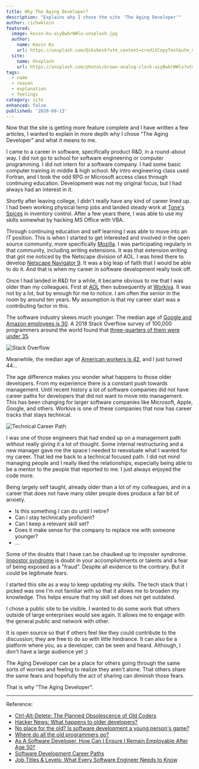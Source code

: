 ```yaml
---
title: Why The Aging Developer?
description: "Explains why I chose the site 'The Aging Developer'"
author: richwklein
featured:
  image: kevin-ku-aiyBwbrWWlo-unsplash.jpg
  author:
    name: Kevin Ku
    url: https://unsplash.com/@ikukevk?utm_content=creditCopyText&utm_medium=referral&utm_source=unsplash
  site:
    name: Unsplash
    url: https://unsplash.com/photos/brown-analog-clock-aiyBwbrWWlo?utm_content=creditCopyText&utm_medium=referral&utm_source=unsplas
tags:
  - name
  - reason
  - explanation
  - feelings
category: site
enhanced: false
published: '2020-09-13'
---
```


Now that the site is getting more feature complete and I have written a few articles, I wanted to explain in more depth why I chose &quot;The Aging Developer&quot; and what it means to me.

I came to a career in software, specifically product R&D, in a round-about way. I did not go to school for software engineering or computer programming. I did not intern for a software company. I had some basic computer training in
middle & high school. My intro engineering class used Fortran, and I took the odd RPG or Microsoft access class through continuing education. Development was not my original focus, but I had always had an interest in it.

Shortly after leaving college, I didn't really have any kind of career lined up. I had been working physical temp jobs and landed steady work at [Tone's Spices](https://www.tones.com/about) in inventory control. After a few years there, I was able to use my skills somewhat by hacking MS Office with VBA.

Through continuing education and self learning I was able to move into an _IT_ position. This is when I started to get interested and involved in the open source community, more specifically [Mozilla](https://www.mozilla.org).
I was participating regularly in that community, including writing extensions. It was that extension writing that got me noticed by the Netscape division of AOL. I was hired there to develop [Netscape Navigator 9](https://en.wikipedia.org/wiki/Netscape_Navigator_9). It was a big leap of faith that I would be able to do it. And that is when
my career in software development really took off.

Once I had landed in R&D for a while, it became obvious to me that I was older than my colleagues. First at [AOL](https://en.wikipedia.org/wiki/AOL) then subsequently at [Workiva](https://en.wikipedia.org/wiki/Workiva). It was not by a lot, but by enough for me to notice. I am often the senior in the room by around ten years.
My assumption is that my career start was a contributing factor in this.

The software industry skews much younger. The median age of [Google and Amazon employees is 30](https://www.payscale.com/data-packages/top-tech-companies-compared/tech-salaries). A 2018 Stack Overflow survey of 100,000 programmers around the world found that [three-quarters of them were under 35](https://insights.stackoverflow.com/survey/2018#developer-profile-age).

![Stack Overflow](stackoverflow-age.png)

Meanwhile, the median age of [American workers is 42](https://www.bls.gov/emp/tables/median-age-labor-force.htm),
and I just turned 44...

The age difference makes you wonder what happens to those older developers. From my experience there is a constant push towards management. Until recent history a lot of software companies did not have career paths for developers that did not want to move into management. This has been changing for larger software companies like Microsoft, Apple, Google, and others. Workiva is one of these companies that now has career tracks that stays technical.

![Technical Career Path](career-path.png)

I was one of those engineers that had ended up on a management path without really giving it a lot of thought. Some internal restructuring and a new manager gave me the space I needed to reevaluate what I wanted for my career. That led me back to a technical focused path. I did not mind managing people and I really liked the relationships, especially being able to be a mentor to the people that reported to me. I just always enjoyed the code more.

Being largely self taught, already older than a lot of my colleagues, and in a career that does not have many older people does produce a fair bit of anxiety.

- Is this something I can do until I retire?
- Can I stay technically proficient?
- Can I keep a relevant skill set?
- Does it make sense for the company to replace me with someone younger?
- ...

Some of the doubts that I have can be chaulked up to imposter syndrome. [Impostor syndrome](https://en.wikipedia.org/wiki/Impostor_syndrome) is doubt in your accomplishments or talents and a fear of being exposed as a "fraud".
Despite all evidence to the contrary. But it could be legitimate fears.

I started this site as a way to keep updating my skills. The tech stack that I picked was one I'm not familiar with so that it allows me to broaden my knowledge. This helps ensure that my skill set does not get outdated.

I chose a public site to be visible. I wanted to do some work that others outside of large enterprises would see again. It allows me to engage with the general public and network with other.

It is open source so that if others feel like they could contribute to the discussion; they are free to do so with little hindrance. It can also be a platform where you, as a developer, can be seen and heard. Although, I don't
have a large audience yet ;)

The Aging Developer can be a place for others going through the same sorts of worries and feeling to realize they aren't alone. That others share the same fears and hopefully the act of sharing can diminish those fears.

That is why "The Aging Developer".

---

Reference:

- [Ctrl-Alt-Delete: The Planned Obsolescence of Old Coders](https://onezero.medium.com/ctrl-alt-delete-the-planned-obsolescence-of-old-coders-9c5f440ee68)
- [Hacker News: What happens to older developers?](https://news.ycombinator.com/item?id=7372997)
- [No place for the old? Is software development a young person's game?](https://www.techrepublic.com/article/no-place-for-the-old-is-software-development-a-young-persons-game/)
- [Where do all the old programmers go?](https://www.infoworld.com/article/2617093/it-careers-where-do-all-the-old-programmers-go.html)
- [As A Software Developer, How Can I Ensure I Remain Employable After Age 50?](https://www.forbes.com/sites/quora/2012/09/17/as-a-software-developer-how-can-i-ensure-i-remain-employable-after-age-50/#6ab73da57264)
- [Software Development Career Paths](https://simpleprogrammer.com/software-development-career-paths/)
- [Job Titles & Levels: What Every Software Engineer Needs to Know](https://www.holloway.com/s/trh-job-titles-levels-fundamentals-for-software-engineering)
